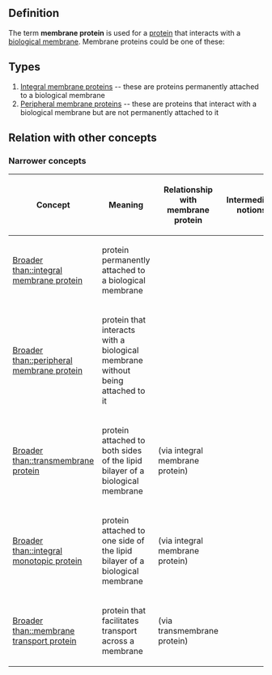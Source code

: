 ==Definition==

The term '''membrane protein''' is used for a [[protein]] that interacts with a [[biological membrane]]. Membrane proteins could be one of these:

==Types==

# [[Integral membrane protein]]s -- these are proteins permanently attached to a biological membrane
# [[Peripheral membrane protein]]s -- these are proteins that interact with a biological membrane but are not permanently attached to it

==Relation with other concepts==

===Narrower concepts===

{| class="sortable" border="1"
! Concept !! Meaning !! Relationship with membrane protein !! Intermediate notions
|-
| [[Broader than::integral membrane protein]] || protein permanently attached to a biological membrane || || {{intermediate notions short|integral membrane protein|membrane protein}}
|-
| [[Broader than::peripheral membrane protein]] || protein that interacts with a biological membrane without being attached to it || || {{intermediate notions short|peripheral membrane protein|membrane protein}}
|-
| [[Broader than::transmembrane protein]] || protein attached to both sides of the lipid bilayer of a biological membrane || (via integral membrane protein) || {{intermediate notions short|transmembrane protein|membrane protein}}
|-
| [[Broader than::integral monotopic protein]] || protein attached to one side of the lipid bilayer of a biological membrane || (via integral membrane protein) || {{intermediate notions short|integral monotopic protein|membrane protein}}
|-
| [[Broader than::membrane transport protein]] || protein that facilitates transport across a membrane || (via transmembrane protein) || {{intermediate notions short|membrane transport protein|membrane protein}}
|}
